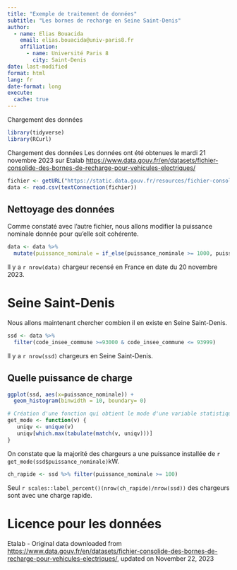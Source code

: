 ```yaml
---
title: "Exemple de traitement de données"
subtitle: "Les bornes de recharge en Seine Saint-Denis"
author: 
  - name: Elias Bouacida
    email: elias.bouacida@univ-paris8.fr
    affiliation: 
      - name: Université Paris 8
        city: Saint-Denis
date: last-modified
format: html
lang: fr
date-format: long
execute: 
  cache: true
---
```


Chargement des données

```r
library(tidyverse)
library(RCurl)
```

Chargement des données
Les données ont été obtenues le mardi 21 novembre 2023 sur Etalab <https://www.data.gouv.fr/en/datasets/fichier-consolide-des-bornes-de-recharge-pour-vehicules-electriques/>

```r
fichier <- getURL("https://static.data.gouv.fr/resources/fichier-consolide-des-bornes-de-recharge-pour-vehicules-electriques/20231122-065906/consolidation-etalab-schema-irve-statique-v-2.2.0-20231121.csv")
data <- read.csv(textConnection(fichier))
```

## Nettoyage des données

Comme constaté avec l'autre fichier, nous allons modifier la puissance nominale donnée pour qu'elle soit cohérente.

```r
data <- data %>% 
  mutate(puissance_nominale = if_else(puissance_nominale >= 1000, puissance_nominale / 1000, puissance_nominale))
```

Il y a `r nrow(data)` chargeur recensé en France en date du 20 novembre 2023.

# Seine Saint-Denis

Nous allons maintenant chercher combien il en existe en Seine Saint-Denis.

```r
ssd <- data %>% 
  filter(code_insee_commune >=93000 & code_insee_commune <= 93999)
```

Il y a `r nrow(ssd)` chargeurs en Seine Saint-Denis.

## Quelle puissance de charge



```r
ggplot(ssd, aes(x=puissance_nominale)) +
  geom_histogram(binwidth = 10, boundary= 0)
```

```r
# Création d'une fonction qui obtient le mode d'une variable statistique.
get_mode <- function(v) {
   uniqv <- unique(v)
   uniqv[which.max(tabulate(match(v, uniqv)))]
}
```

On constate que la majorité des chargeurs a une puissance installée de `r get_mode(ssd$puissance_nominale)`kW.

```r
ch_rapide <- ssd %>% filter(puissance_nominale >= 100)
```

Seul `r scales::label_percent()(nrow(ch_rapide)/nrow(ssd))` des chargeurs sont avec une charge rapide.

# Licence pour les données

Etalab - Original data downloaded from <https://www.data.gouv.fr/en/datasets/fichier-consolide-des-bornes-de-recharge-pour-vehicules-electriques/>, updated on November 22, 2023